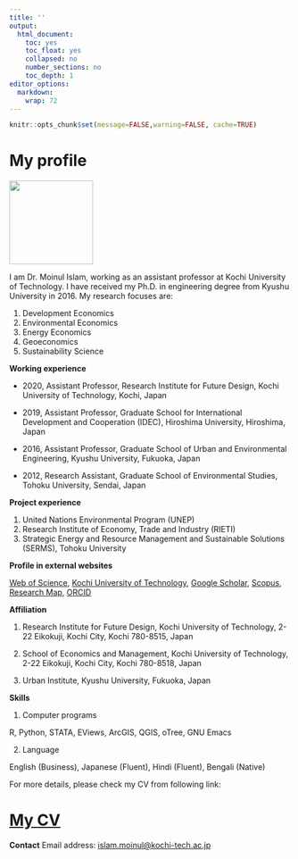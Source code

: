```yaml
---
title: ''
output:
  html_document:
    toc: yes
    toc_float: yes
    collapsed: no
    number_sections: no
    toc_depth: 1
editor_options:
  markdown:
    wrap: 72
---
```


```r
knitr::opts_chunk$set(message=FALSE,warning=FALSE, cache=TRUE)
```

# My profile

![](images/profile_1.jpeg){width="150"}

I am Dr. Moinul Islam, working as an assistant professor at Kochi
University of Technology. I have received my Ph.D. in engineering degree
from Kyushu University in 2016. My research focuses are:

1.  Development Economics
2.  Environmental Economics
3.  Energy Economics
4.  Geoeconomics
5.  Sustainability Science


**Working experience**

-   2020, Assistant Professor, Research Institute for Future Design,
    Kochi University of Technology, Kochi, Japan

-   2019, Assistant Professor, Graduate School for International
    Development and Cooperation (IDEC), Hiroshima University, Hiroshima,
    Japan

-   2016, Assistant Professor, Graduate School of Urban and
    Environmental Engineering, Kyushu University, Fukuoka, Japan

-   2012, Research Assistant, Graduate School of Environmental Studies,
    Tohoku University, Sendai, Japan

**Project experience**

1.  United Nations Environmental Program (UNEP)\
2.  Research Institute of Economy, Trade and Industry (RIETI)\
3.  Strategic Energy and Resource Management and Sustainable Solutions
    (SERMS), Tohoku University

**Profile in external websites**

[Web of
Science](https://www.webofscience.com/wos/author/record/M-9369-2019),
[Kochi University of
Technology](https://www.kochi-tech.ac.jp/profile/ja/islam-moinul.html),
[Google
Scholar](https://scholar.google.co.jp/citations?user=UTZTmJ0AAAAJ&hl=en),
[Scopus](https://www.scopus.com/authid/detail.uri?authorId=55348122400),
[Research Map](https://researchmap.jp/moinul/?lang=english),
[ORCID](https://orcid.org/0000-0002-0309-3156)

**Affiliation**

1.  Research Institute for Future Design, Kochi University of
    Technology, 2-22 Eikokuji, Kochi City, Kochi 780-8515, Japan

2.  School of Economics and Management, Kochi University of Technology,
    2-22 Eikokuji, Kochi City, Kochi 780-8518, Japan

3.  Urban Institute, Kyushu University, Fukuoka, Japan

**Skills**

1.  Computer programs

R, Python, STATA, EViews, ArcGIS, QGIS, oTree, GNU Emacs

2.  Language

English (Business), Japanese (Fluent), Hindi (Fluent), Bengali (Native)

For more details, please check my CV from following link:

# [My CV](https://moineco.github.io/moinul_cv/)

**Contact** Email address:
[islam.moinul\@kochi-tech.ac.jp](mailto:islam.moinul@kochi-tech.ac.jp){.email}
